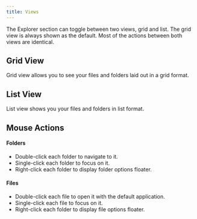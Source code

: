```yaml
---
title: Views
---
```


The Explorer section can toggle between two views, grid and list. The grid view is always shown as the default.
Most of the actions between both views are identical.

## Grid View
Grid view allows you to see your files and folders laid out in a grid format.

## List View
List view shows you your files and folders in list format.


## Mouse Actions
#### Folders
* Double-click each folder to navigate to it.
* Single-click each folder to focus on it.
* Right-click each folder to display folder options floater.

#### Files
* Double-click each file to open it with the default application.
* Single-click each file to focus on it.
* Right-click each folder to display file options floater.